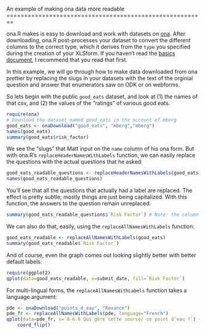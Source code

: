<link href="http://kevinburke.bitbucket.org/markdowncss/markdown.css" rel="stylesheet"></link>
An example of making ona data more readable
========================================================

ona.R makes is easy to download and work with datasets on [ona](https://ona.io). After downloading, ona.R post-processes your dataset to convert the different columns to the correct type, which it derives from the `type` you specified during the creation of your XLSform. If you haven't read the [basics document](https://github.com/onaio/ona.R/demo/Basics_of_ona.R.html), I recommend that you read that first.

In this example, we will go through how to make data downloaded from ona prettier  by replacing the slugs in your datasets with the text of the orginial question and answer that enumerators saw on ODK or on webforms.

So lets begin with the public `good_eats` dataset, and look at (1) the names of that csv, and (2) the values of the "ratings" of various good eats.
```r
require(ona)
# Download the dataset named good_eats in the account of mberg
good_eats <- onaDownload("good_eats", "mberg","mberg")
names(good_eats)
summary(good_eats$risk_factor)
```


We see the "slugs" that Matt input on the `name` column of his ona form. But with ona.R's `replaceHeaderNamesWithLabels` function, we can easily replace the questions with the actual questions that he asked:
```r
good_eats_readable_questions <- replaceHeaderNamesWithLabels(good_eats)
names(good_eats_readable_questions)
```

You'll see that all the questions that actually had a label are replaced. The effect is pretty subtle; mostly things are just being capitalized. With this function, the answers to the question remain unreplaced:

```r
summary(good_eats_readable_questions$`Risk Factor`) # Note: the column name, because it includes a space, is surrounded by backticks (` `)
```

We can also do that, easily, using the `replaceAllNamesWithLabels` function:
```r
good_eats_readable <- replaceAllNamesWithLabels(good_eats)
summary(good_eats_readable$`Risk Factor`)
```

And of course, even the graph comes out looking slightly better  with better default labels:
```r
require(ggplot2)
qplot(data=good_eats_readable, x=submit_date, fill=`Risk Factor`)
```

For multi-lingual forms, the `replaceAllNamesWithLabels` function takes a language argument:
```r
pde <- onaDownload("points_d_eau", "Roxance")
pde_fr <- replaceAllNamesWithLabels(pde, language="French")
qplot(data=pde_fr, x=`A-6.6 Qui gère cette source/ ce point d’eau ?`) +
    coord_flip()
```
